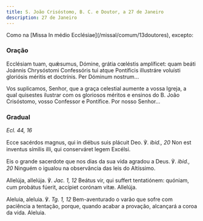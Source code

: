 ```yaml
---
title: S. João Crisóstomo, B. C. e Doutor, a 27 de Janeiro
description: 27 de Janeiro
---
```


<aside>
  Como na [Missa In médio Ecclésiae](/missal/comum/13doutores), excepto:
</aside>

### Oração

<div class="side-by-side not-content">

Ecclésiam tuam, quǽsumus, Dómine, grátia cœléstis amplíficet: quam beáti Joánnis Chrysóstomi Confessóris tui atque Pontíficis illustráre voluísti gloriósis méritis et doctrínis. Per Dóminum nostrum...

Vos suplicamos, Senhor, que a graça celestial aumente a vossa Igreja, a qual quisestes ilustrar com os gloriosos méritos e ensinos do B. João Crisóstomo, vosso Confessor e Pontífice. Por nosso Senhor...

</div>

### Gradual

<em>Ecl. 44, 16</em>

<div class="side-by-side not-content">

Ecce sacérdos magnus, qui in diébus suis plácuit Deo. ℣. <em>ibid., 20</em> Non est inventus símilis illi, qui conserváret legem Excélsi.

Eis o grande sacerdote que nos dias da sua vida agradou a Deus. ℣. <em>ibid., 20</em> Ninguém o igualou na observância das leis do Altíssimo.

Allelúja, allelúja. ℣. <em>Jac. 1, 12</em> Beátus vir, qui suffert tentatiónem: quóniam, cum probátus fúerit, accípiet corónam vitæ. Allelúja.

Aleluia, aleluia. ℣. <em>Tg. 1, 12</em> Bem-aventurado o varão que sofre com paciência a tentação, porque, quando acabar a provação, alcançará a coroa da vida. Aleluia.

</div>
